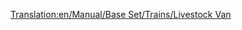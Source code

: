 [[Translation:en/Manual/Base Set/Trains/Livestock Van]]
{{hu/Navbox Vagonok}}
{{hu/Vagonok|Name=Állatszállító vagon
|Picture=[[File:en/Livestockvan.png]]
|NormalCost=£1,125 ($2,250)
|NormalWeight=20 / 24 t
|NormalCapacity=25 állat
|MonoCost="
|MonoWeight=20 / 25 t
|MonoCapacity=30 állat
|MagCost="
|MagWeight=20 / 26 t
|MagCapacity=32 állat
|Description=Az [[hu/Manual/Base Set/Cargos/Állat|állatot]] és a gabonát szállító vagonok kapacitása eltérő. Ha vegyes vonatokat indítasz a farmról, érdemes ezt szem előtt tartanod.
}}